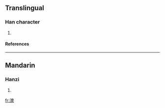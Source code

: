 ==Translingual==
===Han character===
{{Han char|rn=85|rad=水|as=11|sn=14|four=3413<sub>4</sub>|canj=水大大大 (EKKK)}}
# {{defn|Han|sort=水11}}
====References====
{{Han ref|kx=0648.010|dkj=18181|dj=1057.150|hdz=31720.070|uh=6F3A|ud=28474|bh=E2B4|bd=58036}}

----
==Mandarin==
===Hanzi===
{{cmn-hanzi|pin=[[chuǎng]] (chuang3)|wg=ch'uang<sup>3</sup>}}
# {{defn|Mandarin}}

[[fr:漺]]